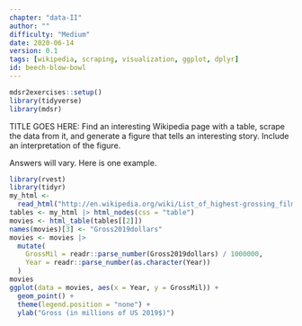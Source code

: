 ```yaml
---
chapter: "data-II"
author: ""
difficulty: "Medium"
date: 2020-06-14 
version: 0.1
tags: [wikipedia, scraping, visualization, ggplot, dplyr]
id: beech-blow-bowl
---
```


```r
mdsr2exercises::setup()
library(tidyverse)
library(mdsr)
```

TITLE GOES HERE:   Find an interesting Wikipedia page with a table, scrape the data from it, and generate a figure that tells an interesting story. Include an interpretation of the figure.
 
 <!--begin-answer-->

Answers will vary.
Here is one example.
 
```r
library(rvest)
library(tidyr)
my_html <-
  read_html("http://en.wikipedia.org/wiki/List_of_highest-grossing_films")
tables <- my_html |> html_nodes(css = "table")
movies <- html_table(tables[[2]])
names(movies)[3] <- "Gross2019dollars"
movies <- movies |>
  mutate(
    GrossMil = readr::parse_number(Gross2019dollars) / 1000000,
    Year = readr::parse_number(as.character(Year))
  )
movies
ggplot(data = movies, aes(x = Year, y = GrossMil)) +
  geom_point() +
  theme(legend.position = "none") +
  ylab("Gross (in millions of US 2019$)")
```
 
<!--end-answer-->


